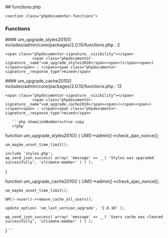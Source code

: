 

<div class="phpdocumentor-element -file">
    ## functions.php

        

    <section class="phpdocumentor-functions">
### Functions
<div class="phpdocumentor-element -function - ">
 #### um_upgrade_styles2010()
       

<div class="phpdocumentor-element-found-in">
    <Link href="../files/includes-admin-core-packages-2-0-10-functions.html#source-view.2">includes/admin/core/packages/2.0.10/functions.php</Link> : <span class="phpdocumentor-element-found-in__line">2</span>
</div>



    <span class="phpdocumentor-signature__visibility"></span>
                <span class="phpdocumentor-signature__name">um_upgrade_styles2010</span><span>(</span><span>)</span><span> : </span><span class="phpdocumentor-signature__response_type">mixed</span>





<div className="py-4"></div>

</div>
<div class="phpdocumentor-element -function - ">
 #### um_upgrade_cache2010()
       

<div class="phpdocumentor-element-found-in">
    <Link href="../files/includes-admin-core-packages-2-0-10-functions.html#source-view.12">includes/admin/core/packages/2.0.10/functions.php</Link> : <span class="phpdocumentor-element-found-in__line">12</span>
</div>



    <span class="phpdocumentor-signature__visibility"></span>
                <span class="phpdocumentor-signature__name">um_upgrade_cache2010</span><span>(</span><span>)</span><span> : </span><span class="phpdocumentor-signature__response_type">mixed</span>





<div className="py-4"></div>

</div>
</section>

       ```php showLineNumbers=true copy
       <?php
function um_upgrade_styles2010() {
	UM()->admin()->check_ajax_nonce();

	um_maybe_unset_time_limit();

	include 'styles.php';
	wp_send_json_success( array( 'message' => __( 'Styles was upgraded successfully', 'ultimate-member' ) ) );
}


function um_upgrade_cache2010() {
	UM()->admin()->check_ajax_nonce();

	um_maybe_unset_time_limit();

	UM()->user()->remove_cache_all_users();

	update_option( 'um_last_version_upgrade', '2.0.10' );

	wp_send_json_success( array( 'message' => __( 'Users cache was cleared successfully', 'ultimate-member' ) ) );
}
       ```
</div>
